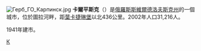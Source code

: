 {{coord|59|46|N|60|00|E|display=title}}
[[File:Герб_ГО_Карпинск.jpg|right]]
'''卡爾平斯克'''（{{lang-ru|Карпи́нск}}）是[[俄羅斯|俄羅斯]][[斯維爾德洛夫斯克州|斯維爾德洛夫斯克州]]的一個城市，位於圖拉河畔，距[[葉卡捷琳堡|葉卡捷琳堡]]以北436公里。2002年人口31,216人。

1941年建市。

{{斯維爾德洛夫斯克州城市}}

[[Category:斯維爾德洛夫斯克州城市|К]]